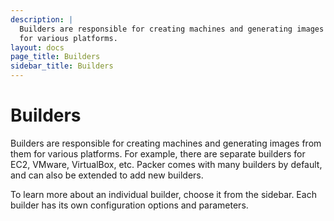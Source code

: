 ```yaml
---
description: |
  Builders are responsible for creating machines and generating images from them
  for various platforms.
layout: docs
page_title: Builders
sidebar_title: Builders
---
```


# Builders

Builders are responsible for creating machines and generating images from them
for various platforms. For example, there are separate builders for EC2,
VMware, VirtualBox, etc. Packer comes with many builders by default, and can
also be extended to add new builders.

To learn more about an individual builder, choose it from the sidebar. Each
builder has its own configuration options and parameters.
